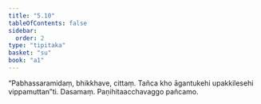 ```yaml
---
title: "5.10"
tableOfContents: false
sidebar:
  order: 2
type: "tipitaka"
basket: "su"
book: "a1"
---
```



<DynamicBreadcrumb />

<Division number="50" book="a1" bookNo="15" page="9">

<Paragraph number="105" book="a1">
“Pabhassaramidaṃ, bhikkhave, cittaṃ. Tañca kho āgantukehi upakkilesehi vippamuttan”ti.

</Paragraph>
</Division>

<Paragraph number="106" type="center" book="a1">
Dasamaṃ.



</Paragraph>

<Paragraph number="107" type="center" book="a1">
Paṇihitaacchavaggo pañcamo.
</Paragraph>
